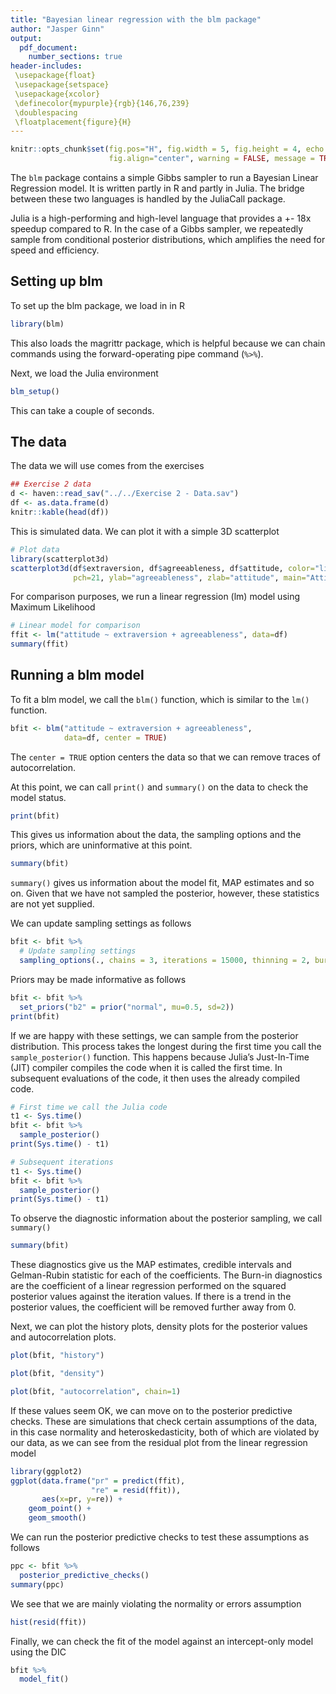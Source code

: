 ```yaml
---
title: "Bayesian linear regression with the blm package"
author: "Jasper Ginn"
output:
  pdf_document: 
    number_sections: true
header-includes:
 \usepackage{float}
 \usepackage{setspace}
 \usepackage{xcolor}
 \definecolor{mypurple}{rgb}{146,76,239}
 \doublespacing
 \floatplacement{figure}{H}
---
```


```r
knitr::opts_chunk$set(fig.pos="H", fig.width = 5, fig.height = 4, echo = TRUE, 
                      fig.align="center", warning = FALSE, message = TRUE)
```

The `blm` package contains a simple Gibbs sampler to run a Bayesian Linear Regression model. It is written partly in R and partly in Julia. The bridge between these two languages is handled by the JuliaCall package.

Julia is a high-performing and high-level language that provides a +- 18x speedup compared to R. In the case of a Gibbs sampler, we repeatedly sample from conditional posterior distributions, which amplifies the need for speed and efficiency.

## Setting up blm

To set up the blm package, we load in in R

```r
library(blm)
```

This also loads the magrittr package, which is helpful because we can chain commands using the forward-operating pipe command (`%>%`).

Next, we load the Julia environment

```r
blm_setup()
```

This can take a couple of seconds.

## The data

The data we will use comes from the exercises

```r
## Exercise 2 data
d <- haven::read_sav("../../Exercise 2 - Data.sav")
df <- as.data.frame(d)
knitr::kable(head(df))
```

This is simulated data. We can plot it with a simple 3D scatterplot

```r
# Plot data
library(scatterplot3d)
scatterplot3d(df$extraversion, df$agreeableness, df$attitude, color="lightgreen", xlab="extraversion", 
              pch=21, ylab="agreeableness", zlab="attitude", main="Attitude ~ agreeableness + extraversion")
```

For comparison purposes, we run a linear regression (lm) model using Maximum Likelihood

```r
# Linear model for comparison
ffit <- lm("attitude ~ extraversion + agreeableness", data=df)
summary(ffit)
```

## Running a blm model

To fit a blm model, we call the `blm()` function, which is similar to the `lm()` function.

```r
bfit <- blm("attitude ~ extraversion + agreeableness", 
            data=df, center = TRUE)
```

The `center = TRUE` option centers the data so that we can remove traces of autocorrelation.

At this point, we can call `print()` and `summary()` on the data to check the model status.

```r
print(bfit)
```

This gives us information about the data, the sampling options and the priors, which are uninformative at this point.

```r
summary(bfit)
```

`summary()` gives us information about the model fit, MAP estimates and so on. Given that we have not sampled the posterior, however, these statistics are not yet supplied.

We can update sampling settings as follows

```r
bfit <- bfit %>%
  # Update sampling settings
  sampling_options(., chains = 3, iterations = 15000, thinning = 2, burn = 2000)
```

Priors may be made informative as follows

```r
bfit <- bfit %>%
  set_priors("b2" = prior("normal", mu=0.5, sd=2))
print(bfit)
```

If we are happy with these settings, we can sample from the posterior distribution. This process takes the longest during the first time you call the `sample_posterior()` function. This happens because Julia's Just-In-Time (JIT) compiler compiles the code when it is called the first time. In subsequent evaluations of the code, it then uses the already compiled code.

```r
# First time we call the Julia code
t1 <- Sys.time()
bfit <- bfit %>%
  sample_posterior()
print(Sys.time() - t1)
```

```r
# Subsequent iterations
t1 <- Sys.time()
bfit <- bfit %>%
  sample_posterior()
print(Sys.time() - t1)
```

To observe the diagnostic information about the posterior sampling, we call `summary()`

```r
summary(bfit)
```

These diagnostics give us the MAP estimates, credible intervals and Gelman-Rubin statistic for each of the coefficients. The Burn-in diagnostics are the coefficient of a linear regression performed on the squared posterior values against the iteration values. If there is a trend in the posterior values, the coefficient will be removed further away from 0.

Next, we can plot the history plots, density plots for the posterior values and autocorrelation plots.

```r
plot(bfit, "history")
```

```r
plot(bfit, "density")
```

```r
plot(bfit, "autocorrelation", chain=1)
```

If these values seem OK, we can move on to the posterior predictive checks. These are simulations that check certain assumptions of the data, in this case normality and heteroskedasticity, both of which are violated by our data, as we can see from the residual plot from the linear regression model

```r
library(ggplot2)
ggplot(data.frame("pr" = predict(ffit),
                  "re" = resid(ffit)),
       aes(x=pr, y=re)) +
    geom_point() +
    geom_smooth()
```

We can run the posterior predictive checks to test these assumptions as follows

```r
ppc <- bfit %>%
  posterior_predictive_checks()
summary(ppc)
```

We see that we are mainly violating the normality or errors assumption

```r
hist(resid(ffit))
```

Finally, we can check the fit of the model against an intercept-only model using the DIC

```r
bfit %>%
  model_fit()
```
